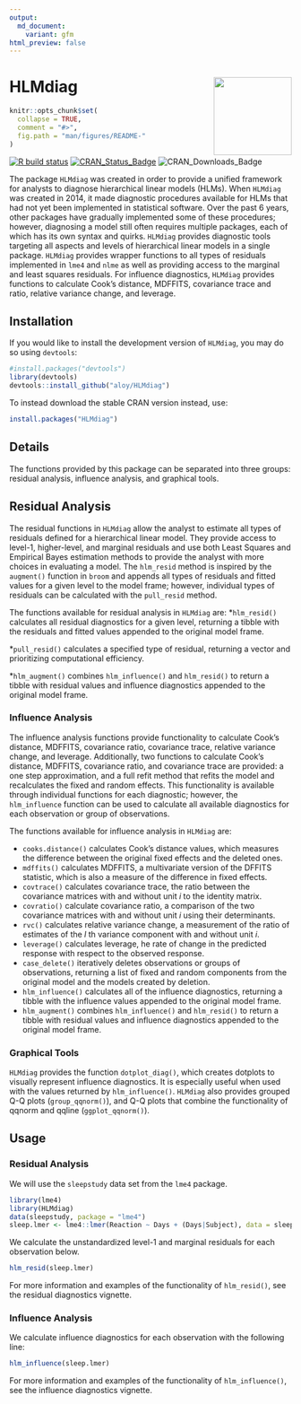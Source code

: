 ```yaml
---
output:
  md_document:
    variant: gfm
html_preview: false
---
```


# HLMdiag <img src='man/figures/logo.png' align="right" height="139" />
```r
knitr::opts_chunk$set(
  collapse = TRUE,
  comment = "#>", 
  fig.path = "man/figures/README-"
)
```
[![R build status](https://github.com/aloy/HLMdiag/workflows/R-CMD-check/badge.svg)](https://github.com/aloy/HLMdiag/actions)
[![CRAN_Status_Badge](http://www.r-pkg.org/badges/version/HLMdiag)](https://cran.r-project.org/package=HLMdiag)
![CRAN_Downloads_Badge](http://cranlogs.r-pkg.org/badges/HLMdiag)

The package `HLMdiag` was created in order to provide a unified framework for analysts to diagnose hierarchical linear models (HLMs). When `HLMdiag` was created in 2014, it made diagnostic procedures available for HLMs that had not yet been implemented in statistical software. Over the past 6 years, other packages have gradually implemented some of these procedures; however, diagnosing a model still often requires multiple packages, each of which has its own syntax and quirks. `HLMdiag` provides diagnostic tools targeting all aspects and levels of hierarchical linear models in a single package. `HLMdiag` provides wrapper functions to all types of residuals implemented in `lme4` and `nlme` as well as providing access to the marginal and least squares residuals. For influence diagnostics, `HLMdiag` provides functions to calculate Cook's distance, MDFFITS, covariance trace and ratio, relative variance change, and leverage. 

## Installation

If you would like to install the development version of `HLMdiag`, you may do so using `devtools`:
```r
#install.packages("devtools")
library(devtools)
devtools::install_github("aloy/HLMdiag")
```

To instead download the stable CRAN version instead, use:
```r
install.packages("HLMdiag")
```

## Details

The functions provided by this package can be separated into three groups: residual analysis, influence analysis, and graphical tools. 

## Residual Analysis
The residual functions in `HLMdiag` allow the analyst to estimate all types of residuals defined for a hierarchical linear model. They provide access to level-1, higher-level, and marginal residuals and use both Least Squares and Empirical Bayes estimation methods to provide the analyst with more choices in evaluating a model. The `hlm_resid` method is inspired by the `augment()` function in `broom` and appends all types of residuals and fitted values for a given level to the model frame; however, individual types of residuals can be calculated with the `pull_resid` method.

The functions available for residual analysis in `HLMdiag` are:
*`hlm_resid()` calculates all residual diagnostics for a given level, returning a tibble with the residuals and fitted values appended to the original model frame. 

*`pull_resid()` calculates a specified type of residual, returning a vector and prioritizing computational efficiency.

*`hlm_augment()` combines `hlm_influence()` and `hlm_resid()` to return a tibble with residual values and influence diagnostics appended to the original model frame. 

### Influence Analysis
The influence analysis functions provide functionality to calculate Cook's distance, MDFFITS, covariance ratio, covariance trace, relative variance change, and leverage. Additionally, two functions to calculate Cook's distance, MDFFITS, covariance ratio, and covariance trace are provided: a one step approximation, and a full refit method that refits the model and recalculates the fixed and random effects. This functionality is available through individual functions for each diagnostic; however, the `hlm_influence` function can be used to calculate all available diagnostics for each observation or group of observations.

The functions available for influence analysis in `HLMdiag` are:

* `cooks.distance()` calculates Cook's distance values, which measures the difference between the original fixed effects and the deleted ones. 
* `mdffits()` calculates MDFFITS, a multivariate version of the DFFITS statistic, which is also a measure of the difference in fixed effects. 
* `covtrace()` calculates covariance trace, the ratio between the covariance matrices with and without unit *i* to the identity matrix.
* `covratio()` calculate covariance ratio, a comparison of the two covariance matrices with and without unit *i* using their determinants.
* `rvc()` calculates relative variance change, a measurement of the ratio of estimates of the *l* th variance component with and without unit *i*.
* `leverage()` calculates leverage, he rate of change in the predicted response with respect to the observed response.
* `case_delete()` iteratively deletes observations or groups of observations, returning a list of fixed and random components from the original model and the models created by deletion. 
* `hlm_influence()` calculates all of the influence diagnostics, returning a tibble with the influence values appended to the original model frame. 
* `hlm_augment()` combines `hlm_influence()` and `hlm_resid()` to return a tibble with residual values and influence diagnostics appended to the original model frame. 

### Graphical Tools

`HLMdiag` provides the function `dotplot_diag()`, which creates dotplots to visually represent influence diagnostics. It is especially useful when used with the values returned by `hlm_influence()`. `HLMdiag` also provides grouped Q-Q plots (`group_qqnorm()`), and Q-Q plots that combine the functionality of qqnorm and qqline (`ggplot_qqnorm()`).

## Usage

### Residual Analysis
We will use the `sleepstudy` data set from the `lme4` package. 
```r
library(lme4)
library(HLMdiag)
data(sleepstudy, package = "lme4")
sleep.lmer <- lme4::lmer(Reaction ~ Days + (Days|Subject), data = sleepstudy) 
```

We calculate the unstandardized level-1 and marginal residuals for each observation below.
```r
hlm_resid(sleep.lmer)
```

For more information and examples of the functionality of `hlm_resid()`, see the residual diagnostics vignette.

### Influence Analysis
We calculate influence diagnostics for each observation with the following line:
```r
hlm_influence(sleep.lmer)
```

For more information and examples of the functionality of `hlm_influence()`, see the influence diagnostics vignette. 

